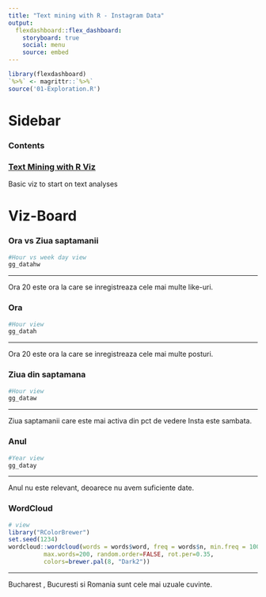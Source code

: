 ```yaml
---
title: "Text mining with R - Instagram Data"
output: 
  flexdashboard::flex_dashboard:
    storyboard: true
    social: menu
    source: embed
---
```


```r
library(flexdashboard)
`%>%` <- magrittr::`%>%`
source('01-Exploration.R')
```


Sidebar {.sidebar}
=====================================

### Contents

### [Text Mining with R Viz]()

Basic viz to start on text analyses


Viz-Board {.storyboard}
=========================================
### Ora vs Ziua saptamanii

```r
#Hour vs week day view
gg_datahw
```

***

Ora 20 este ora la care se inregistreaza cele mai multe like-uri.

### Ora 

```r
#Hour view
gg_datah
```

***

Ora 20 este ora la care se inregistreaza cele mai multe posturi.

### Ziua din saptamana 

```r
#Hour view
gg_dataw
```

***

Ziua saptamanii care este mai activa din pct de vedere Insta este sambata.


### Anul

```r
#Year view
gg_datay
```

***

Anul nu este relevant, deoarece nu avem suficiente date.

### WordCloud

```r
# view
library("RColorBrewer")
set.seed(1234)
wordcloud::wordcloud(words = words$word, freq = words$n, min.freq = 100,
          max.words=200, random.order=FALSE, rot.per=0.35, 
          colors=brewer.pal(8, "Dark2"))
```

***

Bucharest , Bucuresti si Romania sunt cele mai uzuale cuvinte.